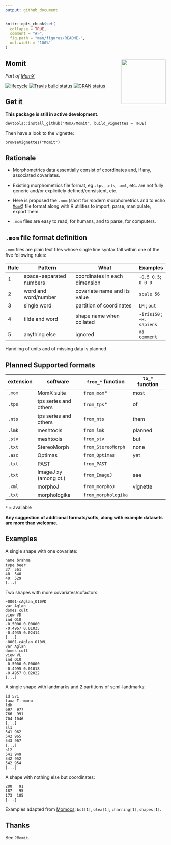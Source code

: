 ```yaml
---
output: github_document
---
```


<!-- README.md is generated from README.Rmd. Please edit that file -->

```r
knitr::opts_chunk$set(
  collapse = TRUE,
  comment = "#>",
  fig.path = "man/figures/README-",
  out.width = "100%"
)
```
## Momit <a href='http://momx.github.io/Momit'><img src='man/figures/logo.png' align="right" height="139" /></a>
_Part of [MomX](https://momx.github.io/MomX/)_

[![lifecycle](https://img.shields.io/badge/lifecycle-experimental-orange.svg)](https://www.tidyverse.org/lifecycle/#experimental)
[![Travis build status](https://travis-ci.org/MomX/Momit.svg?branch=master)](https://travis-ci.org/MomX/Momit)
[![CRAN status](https://www.r-pkg.org/badges/version/Momit)](https://cran.r-project.org/package=Momit)

## Get it
__This package is still in active development.__

```
devtools::install_github("MomX/Momit", build_vignettes = TRUE)
```

Then have a look to the vignette:
```
browseVignettes("Momit")
```

## Rationale
 * Morphometrics data essentially consist of coordinates and, if any, associated covariates.

* Existing morphometrics file format, eg `.tps`, `.nts`, `.xml`, etc. are not fully generic and/or explicitely defined/consistent, etc.

* Here is proposed the `.mom` (short for *mo*dern *m*orphometrics and to echo [`MomX`](https://github.com/MomX)) file format along with R utilities to import, parse, manipulate, export them.

* `.mom` files are easy to read, for humans, and to parse, for computers.

## `.mom` file format definition
`.mom` files are plain text files whose single line syntax fall within one of the five following rules:

Rule | Pattern                 | What                          | Examples
-----|-------------------------|-------------------------------|--------------
 1   | space-separated numbers | coordinates in each dimension | `-0.5 0.5`; `0 0 0`
 2   | word and word/number    | covariate name and its value  | `scale 56`
 3   | single word             | partition of coordinates      | `LM` ; `out`
 4   | tilde and word          | shape name when collated      |  `~iris150`  ; `~H. sapiens`
 5   | anything else           | ignored                       | `#a comment`
 
Handling of units and of missing data is planned.


## Planned Supported formats

extension | software              | `from_*` function  | `to_*` function 
--------- | --------------------- | ------------------ | -----------------
`.mom`    | MomX suite            | `from_mom`*        | most
`.tps`    | tps series and others | `from_tps`*        | of
`.nts`    | tps series and others | `from_nts`         | them
`.lmk`    | meshtools             | `from_lmk`         | planned
`.stv`    | meshtools             | `from_stv`         | but
`.txt`    | StereoMorph           | `from_StereoMorph` | none
`.asc`    | Optimas               | `from_Optimas`     | yet
`.txt`    | PAST                  | `from_PAST`        | 
`.txt`    | ImageJ xy (among ot.) | `from_ImageJ`      | see
`.xml`    | morphoJ               | `from_morphoJ`     | vignette
`.txt`    | morphologika          | `from_morphologika`|

`*` = available

__Any suggestion of additional formats/softs, along with example datasets are more than welcome.__
 
## Examples

A single shape with one covariate:

```
name brahma
type beer
37  561
40  540
40  529
[...]
```
Two shapes with more covariates/cofactors:

```
~0001-cAglan_O10VD
var Aglan
domes cult
view VD
ind O10
-0.5000 0.00000
-0.4967 0.01035
-0.4935 0.02414
[...]
~0001-cAglan_O10VL 
var Aglan
domes cult
view VL
ind O10
-0.5000 0.00000
-0.4995 0.01018
-0.4957 0.02022
[...]
```

A single shape with landmarks and 2 partitions of semi-landmarks:

```
id 571
taxa T. mono
ldk
697  977
766  991
704 1046
[...]
sl1
541 962
542 965
543 967
[...]
sl2
541 949
542 952
542 954
[...]
```

A shape with nothing else but coordinates:

```
200   91
187   95
173  105
[...]
```
Examples adapted from [Momocs](https://github.com/vbonhomme/Momocs/): `bot[1]`, `olea[1]`, `charring[1]`, `shapes[1]`.

## Thanks
See `?Momit`.
